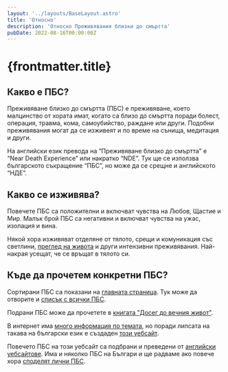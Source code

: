```yaml
---
layout: '../layouts/BaseLayout.astro'
title: 'Относно'
description: 'Относно Преживявания близки до смъртта'
pubDate: 2022-08-16T00:00:00Z
---
```


# {frontmatter.title}

## Какво е ПБС?

Преживяванe близко до смъртта (ПБС) e преживяване, което малцинство от хората имат, когато са близо до смъртта поради болест, операция, травма, кома, самоубийство, раждане или други. Подобни преживявания могат да се изживеят и по време на сънища, медитация и други.

На английски език превода на “Преживяване близко до смъртта” е “Near Death Experience” или накратко “NDE”. Тук ще се използва българското съкращение “ПБС”, но може да се срещне и английското “НДЕ”.

## Какво се изживява?

Повечете ПБС са положителни и включват чувства на Любов, Щастие и Мир. Малък брой ПБС са негативни и включват чувства на ужас, изолация и вина.

Някой хора изживяват отделяне от тялото, срещи и комуникация със светлини, [преглед на живота](/pages/life-review) и други интензивни преживявания. Най-накрая усещат, че се връщат в тялото си.

## Къде да прочетем конкретни ПБС?

Сортирани ПБС са показани на [главната страница](/). Тук може да отворите и [списък с всички ПБС](/ndes).

Подрани ПБС може да прочетете в [книгата "Досег до вечния живот"](/books).

В интернет има [много информация по темата](/links), но поради липсата на такава на български език е създаден [този уебсайт](/pages/about-website). 

Повечето ПБС на този уебсайт са подбрани и преведени от [английски уебсайтове](/links). Има и няколко ПБС на Българи и ще радваме ако повече хора [споделят лични ПБС](/share).
